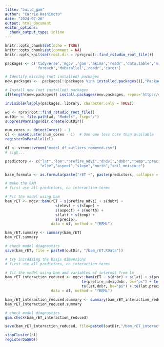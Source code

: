 ```yaml
---
title: "build_gam"
author: "Carrie Hashimoto"
date: "2024-07-26"
output: html_document
editor_options: 
  chunk_output_type: inline
---
```


```r
knitr::opts_chunk$set(echo = TRUE)
knitr::opts_chunk$set(comment = NA)
knitr::opts_knit$set(root.dir = rprojroot::find_rstudio_root_file())
```

```r
packages <- c('tidyverse','mgcv','gam','akima','readr','data.table','vroom',
              'foreach','doParallel','readr','caret')

# Identify missing (not installed) packages
new.packages <-  packages[!(packages %in% installed.packages()[,"Package"])]

# Install new (not installed) packages
if(length(new.packages)) install.packages(new.packages, repos='http://cran.rstudio.com/') else print('All required packages are installed.')

invisible(lapply(packages, library, character.only = TRUE))
```

```r
wd <- rprojroot::find_rstudio_root_file()
outDir <- file.path(wd, "Models", fsep="/")
suppressWarnings(dir.create(outDir)) 

num_cores <- detectCores() - 1
cl <- makeCluster(num_cores - 1)  # Use one less core than available
registerDoParallel(cl)
```

```r
df <- vroom::vroom("model_df_outliers_removed.csv")
# sigh...
```

```r
predictors <- c("lat","lon","prefire_ndvi","dndvi","dnbr","temp","precip",
                "elev","aspect","slope","north","soil_moisture")

base_formula <- as.formula(paste("rET ~", paste(predictors, collapse = " + ")))
```

```r
# make the GAM
# first use all predictors, no interaction terms

# Fit the model using bam
bam_rET <- mgcv::bam(rET ~ s(prefire_ndvi) + s(dnbr) +
                       s(elev) + s(slope) + 
                       s(aspect) + s(north) +
                       s(lat) + s(temp) +
                       s(precip),
                     data = df, method = "fREML")

bam_rET.summary <- summary(bam_rET)
bam_rET.summary

# check model diagnostics
save(bam_rET, file = paste0(outDir, "/bam_rET.RData"))
```


```r
# try increasing the basis dimensions
# first use all predictors, no interaction terms

# fit the model using bam and variables of interest from lm
bam_rET_interaction_reduced <- mgcv::bam(rET ~ s(dnbr) + s(lat) + s(precip) + 
                                   te(prefire_ndvi,dnbr, bs="ps") + te(elev,dnbr, bs="ps") + 
                                   te(lat,dnbr, bs="ps") + te(lat,precip, bs="ps"),
                     data = df, method = "fREML")

bam_rET_interaction_reduced.summary <- summary(bam_rET_interaction_reduced)
bam_rET_interaction_reduced.summary

# check model diagnostics
gam.check(bam_rET_interaction_reduced) 

save(bam_rET_interaction_reduced, file=paste0(outDir,"/bam_rET_interaction_reduced.rds"))
```




```r
stopCluster(cl)
registerDoSEQ()
```

